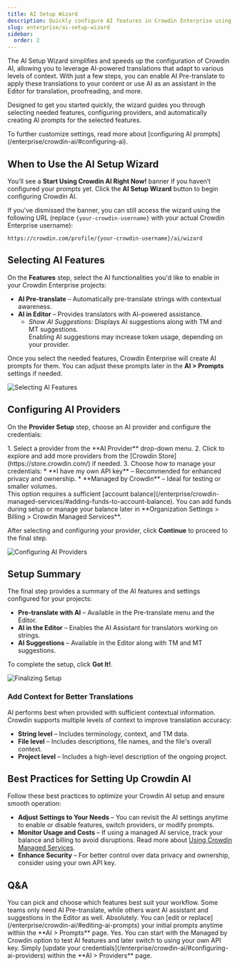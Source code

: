 ```yaml
---
title: AI Setup Wizard
description: Quickly configure AI features in Crowdin Enterprise using the AI Setup Wizard
slug: enterprise/ai-setup-wizard
sidebar:
  order: 2
---
```



The AI Setup Wizard simplifies and speeds up the configuration of Crowdin AI, allowing you to leverage AI-powered translations that adapt to various levels of context. With just a few steps, you can enable AI Pre-translate to apply these translations to your content or use AI as an assistant in the Editor for translation, proofreading, and more.

Designed to get you started quickly, the wizard guides you through selecting needed features, configuring providers, and automatically creating AI prompts for the selected features.

<ReadMore>
  To further customize settings, read more about [configuring AI prompts](/enterprise/crowdin-ai/#configuring-ai).
</ReadMore>

## When to Use the AI Setup Wizard

You’ll see a **Start Using Crowdin AI Right Now!** banner if you haven’t configured your prompts yet. Click the **AI Setup Wizard** button to begin configuring Crowdin AI.

If you’ve dismissed the banner, you can still access the wizard using the following URL (replace `{your-crowdin-username}` with your actual Crowdin Enterprise username):

```
https://crowdin.com/profile/{your-crowdin-username}/ai/wizard
```

## Selecting AI Features

On the **Features** step, select the AI functionalities you'd like to enable in your Crowdin Enterprise projects:

* **AI Pre-translate** &ndash; Automatically pre-translate strings with contextual awareness.
* **AI in Editor** &ndash; Provides translators with AI-powered assistance.
  * *Show AI Suggestions:* Displays AI suggestions along with TM and MT suggestions.
    <Aside>
      Enabling AI suggestions may increase token usage, depending on your provider.
    </Aside>

Once you select the needed features, Crowdin Enterprise will create AI prompts for them. You can adjust these prompts later in the **AI > Prompts** settings if needed.

<Image src={features} alt="Selecting AI Features" />

## Configuring AI Providers

On the **Provider Setup** step, choose an AI provider and configure the credentials:

<Steps>
  1. Select a provider from the **AI Provider** drop-down menu.
  2. Click <Icon name="mdi:plus" class="inline-icon" /> to explore and add more providers from the [Crowdin Store](https://store.crowdin.com/) if needed.
  3. Choose how to manage your credentials:
     * **I have my own API key** &ndash; Recommended for enhanced privacy and ownership.
     * **Managed by Crowdin** &ndash; Ideal for testing or smaller volumes.
        <Aside>This option requires a sufficient [account balance](/enterprise/crowdin-managed-services/#adding-funds-to-account-balance). You can add funds during setup or manage your balance later in **Organization Settings > Billing > Crowdin Managed Services**.</Aside>
</Steps>

After selecting and configuring your provider, click **Continue** to proceed to the final step.

<Image src={providers} alt="Configuring AI Providers" />

## Setup Summary

The final step provides a summary of the AI features and settings configured for your projects:

* **Pre-translate with AI** &ndash; Available in the Pre-translate menu and the Editor.
* **AI in the Editor** &ndash; Enables the AI Assistant for translators working on strings.
* **AI Suggestions** &ndash; Available in the Editor along with TM and MT suggestions.

To complete the setup, click **Got It!**.

<Image src={summary} alt="Finalizing Setup" />

### Add Context for Better Translations

AI performs best when provided with sufficient contextual information. Crowdin supports multiple levels of context to improve translation accuracy:

* **String level** &ndash; Includes terminology, context, and TM data.
* **File level** &ndash; Includes descriptions, file names, and the file's overall context.
* **Project level** &ndash; Includes a high-level description of the ongoing project.

## Best Practices for Setting Up Crowdin AI

Follow these best practices to optimize your Crowdin AI setup and ensure smooth operation:

* **Adjust Settings to Your Needs** &ndash; You can revisit the AI settings anytime to enable or disable features, switch providers, or modify prompts.
* **Monitor Usage and Costs** &ndash; If using a managed AI service, track your balance and billing to avoid disruptions. <ReadMore>Read more about [Using Crowdin Managed Services](/enterprise/crowdin-managed-services/#using-crowdin-managed-services).</ReadMore>
* **Enhance Security** &ndash; For better control over data privacy and ownership, consider using your own API key.

## Q&A

<QuestionAnswer title="Which AI features do I have to enable?">
  You can pick and choose which features best suit your workflow. Some teams only need AI Pre-translate, while others want AI assistant and suggestions in the Editor as well.
</QuestionAnswer>
<QuestionAnswer title="Can I modify the prompts later?">
  Absolutely. You can [edit or replace](/enterprise/crowdin-ai/#editing-ai-prompts) your initial prompts anytime within the **AI > Prompts** page.
</QuestionAnswer>
<QuestionAnswer title="Can I try Crowdin AI using the Managed by Crowdin option and later switch to my own credentials?">
  Yes. You can start with the Managed by Crowdin option to test AI features and later switch to using your own API key. Simply [update your credentials](/enterprise/crowdin-ai/#configuring-ai-providers) within the **AI > Providers** page.
</QuestionAnswer>
